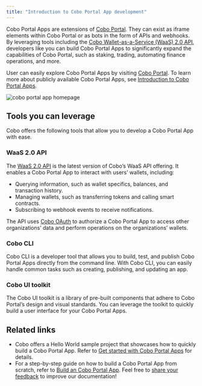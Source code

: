 ```yaml
---
title: "Introduction to Cobo Portal App development"
--- 
```


Cobo Portal Apps are extensions of [Cobo Portal](https://manuals.cobo.com/en/portal/introduction). They can exist as iframe elements within Cobo Portal or as bots in the form of APIs and webhooks. By leveraging tools including the [Cobo Wallet-as-a-Service (WaaS) 2.0 API](/v2/guides/overview/introduction), developers like you can build Cobo Portal Apps to significantly expand the capabilities of Cobo Portal, such as staking, trading, automating finance operations, and more. 

User can easily explore Cobo Portal Apps by visiting [Cobo Portal](https://portal.cobo.com/apps). To learn more about publicly available Cobo Portal Apps, see [Introduction to Cobo Portal Apps](https://manuals.cobo.com/en/portal/portal-apps/introduction).


<img src="/v2/images/apps/all_apps.png" className="screenshot_full_screen" alt="cobo portal app homepage"/>

## Tools you can leverage

Cobo offers the following tools that allow you to develop a Cobo Portal App with ease.

### WaaS 2.0 API

The [WaaS 2.0 API](/v2/api-references/playground) is the latest version of Cobo’s WaaS API offering. It enables a Cobo Portal App to interact with users’ wallets, including:

- Querying information, such as wallet specifics, balances, and transaction history.
- Managing wallets, such as transferring tokens and calling smart contracts.
- Subscribing to webhook events to receive notifications.

The API uses [Cobo OAuth](/v2/apps/authentication) to authorize a Cobo Portal App to access other organizations’ data and perform operations on the organizations’ wallets.

### Cobo CLI

Cobo CLI is a developer tool that allows you to build, test, and publish Cobo Portal Apps directly from the command line. With Cobo CLI, you can easily handle common tasks such as creating, publishing, and updating an app.

### Cobo UI toolkit

The Cobo UI toolkit is a library of pre-built components that adhere to Cobo Portal’s design and visual standards. You can leverage the toolkit to quickly build a user interface for your Cobo Portal Apps.

## Related links

- Cobo offers a Hello World sample project that showcases how to quickly build a Cobo Portal App. Refer to [Get started with Cobo Portal Apps](/v2/apps/get-started) for details.
- For a step-by-step guide on how to build a Cobo Portal App from scratch, refer to [Build an Cobo Portal App](/v2/apps/build-app).
<Tip>Feel free to [share your feedback](https://forms.zohopublic.com/cobo/form/DocumentFeedbackForm/formperma/QvLOhxJv1_JMsJ-1dleZ8Itb_7rzN-LtgvsDdxosoVI) to improve our documentation!</Tip>